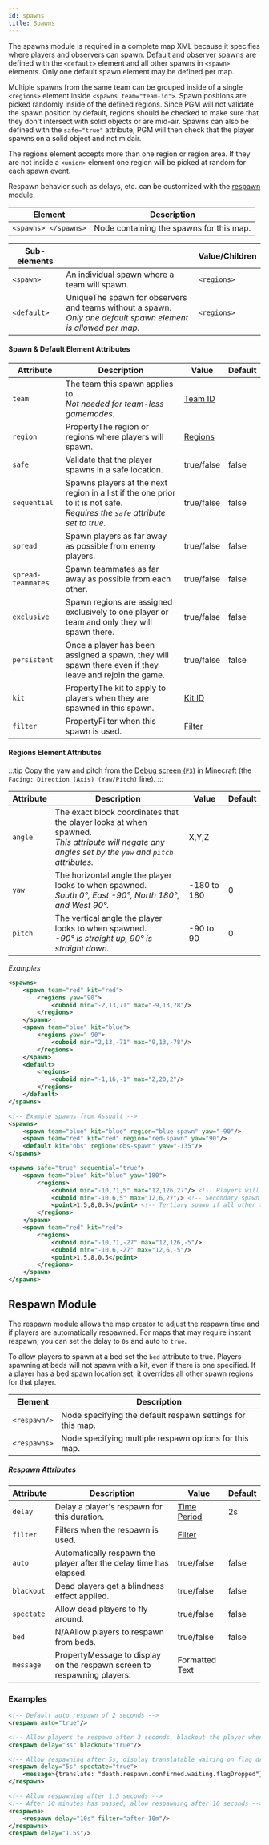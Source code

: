 ```yaml
---
id: spawns
title: Spawns
---
```


The spawns module is required in a complete map XML because it specifies where players and observers can spawn. 
Default and observer spawns are defined with the `<default>` element and all other spawns in `<spawn>` elements. 
Only one default spawn element may be defined per map.

Multiple spawns from the same team can be grouped inside of a single `<regions>` element inside `<spawns team="team-id">`. 
Spawn positions are picked randomly inside of the defined regions. 
Since PGM will not validate the spawn position by default, regions should be checked to make sure that they don't intersect with solid objects or are mid-air. 
Spawns can also be defined with the `safe="true"` attribute, PGM will then check that the player spawns on a solid object and not midair.

The regions element accepts more than one region or region area. 
If they are not inside a `<union>` element one region will be picked at random for each spawn event.

Respawn behavior such as delays, etc. can be customized with the [respawn](#respawn-module) module.

| Element | Description |
|---|---|
| `<spawns> </spawns>` | Node containing the spawns for this map. |

| Sub-elements || Value/Children |
|---|---|---|
| `<spawn>` | An individual spawn where a team will spawn. | `<regions>` |
| `<default>` | <span className="badge badge--warning" title="Only one of this child permitted per parent">Unique</span>The spawn for observers and teams without a spawn.<br />*Only one default spawn element is allowed per map.* | `<regions>` |

#### Spawn & Default Element Attributes

| Attribute | Description | Value | Default |
|---|---|---|---|
| `team` | The team this spawn applies to.<br />*Not needed for team-less gamemodes.* | [Team ID](/docs/modules/format/teams) |
| `region` | <span className="badge badge--secondary" title="Can be either this attribute or a sub-element.">Property</span>The region or regions where players will spawn. | [Regions](/docs/modules/mechanics/regions) |
| `safe` | Validate that the player spawns in a safe location. | <span className="badge badge--primary">true/false</span> | false |
| `sequential` | Spawns players at the next region in a list if the one prior to it is not safe.<br />*Requires the `safe` attribute set to true.* | <span className="badge badge--primary">true/false</span> | false |
| `spread` | Spawn players as far away as possible from enemy players. | <span className="badge badge--primary">true/false</span> | false |
| `spread-teammates` | Spawn teammates as far away as possible from each other. | <span className="badge badge--primary">true/false</span> | false |
| `exclusive` | Spawn regions are assigned exclusively to one player or team and only they will spawn there. | <span className="badge badge--primary">true/false</span> | false |
| `persistent` | Once a player has been assigned a spawn, they will spawn there even if they leave and rejoin the game. | <span className="badge badge--primary">true/false</span> | false |
| `kit` | <span className="badge badge--secondary" title="Can be either this attribute or a sub-element.">Property</span>The kit to apply to players when they are spawned in this spawn. | [Kit ID](/docs/modules/gear/kits) |
| `filter` | <span className="badge badge--secondary" title="Can be either this attribute or a sub-element.">Property</span>Filter when this spawn is used. | [Filter](/docs/modules/mechanics/filters) |

#### Regions Element Attributes

:::tip
Copy the yaw and pitch from the [Debug screen (`F3`)](https://minecraft.wiki/w/Debug_screen) in Minecraft (the `Facing: Direction (Axis) (Yaw/Pitch)` line).
:::

| Attribute | Description | Value | Default |
|---|---|---|---|
| `angle` | The exact block coordinates that the player looks at when spawned.<br />*This attribute will negate any angles set by the `yaw` and `pitch` attributes.* | <span className="badge badge--primary">X,Y,Z</span> |
| `yaw` | The horizontal angle the player looks to when spawned.<br />*South 0&deg;, East -90&deg;, North 180&deg;, and West 90&deg;.* | <span className="badge badge--primary">-180 to 180</span> | 0 |
| `pitch` | The vertical angle the player looks to when spawned.<br />*-90&deg; is straight up, 90&deg; is straight down.* | <span className="badge badge--primary">-90 to 90</span> | 0 |

_Examples_

```xml
<spawns>
    <spawn team="red" kit="red">
        <regions yaw="90">
            <cuboid min="-2,13,71" max="-9,13,78"/>
        </regions>
    </spawn>
    <spawn team="blue" kit="blue">
        <regions yaw="-90">
            <cuboid min="2,13,-71" max="9,13,-78"/>
        </regions>
    </spawn>
    <default>
        <regions>
            <cuboid min="-1,16,-1" max="2,20,2"/>
        </regions>
    </default>
</spawns>
```

```xml
<!-- Example spawns from Assualt -->
<spawns>
    <spawn team="blue" kit="blue" region="blue-spawn" yaw="-90"/>
    <spawn team="red" kit="red" region="red-spawn" yaw="90"/>
    <default kit="obs" region="obs-spawn" yaw="-135"/>
</spawns>

<spawns safe="true" sequential="true">
    <spawn team="blue" kit="blue" yaw="180">
        <regions>
            <cuboid min="-10,71,5" max="12,126,27"/> <!-- Players will spawn here first -->
            <cuboid min="-10,6,5" max="12,6,27"/> <!-- Secondary spawn if the first isn't available -->
            <point>1.5,8,0.5</point> <!-- Tertiary spawn if all other team spawns aren't safe -->
        </regions>
    </spawn>
    <spawn team="red" kit="red">
        <regions>
            <cuboid min="-10,71,-27" max="12,126,-5"/>
            <cuboid min="-10,6,-27" max="12,6,-5"/>
            <point>1.5,8,0.5</point>
        </regions>
    </spawn>
</spawns>
```

## Respawn Module

The respawn module allows the map creator to adjust the respawn time and if players are automatically respawned. 
For maps that may require instant respawn, you can set the delay to `0s` and auto to `true`.

To allow players to spawn at a bed set the `bed` attribute to true. 
Players spawning at beds will not spawn with a kit, even if there is one specified. 
If a player has a bed spawn location set, it overrides all other spawn regions for that player.

| Element | Description |
|---|---|
| `<respawn/>` | Node specifying the default respawn settings for this map. |
| `<respawns>` | Node specifying multiple respawn options for this map. |

##### Respawn Attributes

| Attribute | Description | Value | Default |
|---|---|---|---|
| `delay` | Delay a player's respawn for this duration. | [Time Period](/docs/reference/misc/time-periods) | 2s |
| `filter` | Filters when the respawn is used. | [Filter](/docs/modules/mechanics/filters) |
| `auto` | Automatically respawn the player after the delay time has elapsed. | <span className="badge badge--primary">true/false</span> | false |
| `blackout` | Dead players get a blindness effect applied. | <span className="badge badge--primary">true/false</span> | false |
| `spectate` | Allow dead players to fly around. | <span className="badge badge--primary">true/false</span> | false |
| `bed` | <span className="badge badge--danger" title="This feature once existed, but has not been re-implemented in modern versions of PGM.">N/A</span>Allow players to respawn from beds. | <span className="badge badge--primary">true/false</span> | false |
| `message` | <span className="badge badge--secondary" title="Can be either this attribute or a sub-element.">Property</span>Message to display on the respawn screen to respawning players. | <span className="badge badge--primary">Formatted Text</span> |

### Examples

```xml
<!-- Default auto respawn of 2 seconds -->
<respawn auto="true"/>

<!-- Allow players to respawn after 3 seconds, blackout the player when they die -->
<respawn delay="3s" blackout="true"/>

<!-- Allow respawning after 5s, display translatable waiting on flag drop respawn message -->
<respawn delay="5s" spectate="true">
    <message>{translate: "death.respawn.confirmed.waiting.flagDropped"}</message>
</respawn>

<!-- Allow respawning after 1.5 seconds -->
<!-- After 10 minutes has passed, allow respawning after 10 seconds -->
<respawns>
    <respawn delay="10s" filter="after-10m"/>
</respawns>
<respawn delay="1.5s"/>
```
